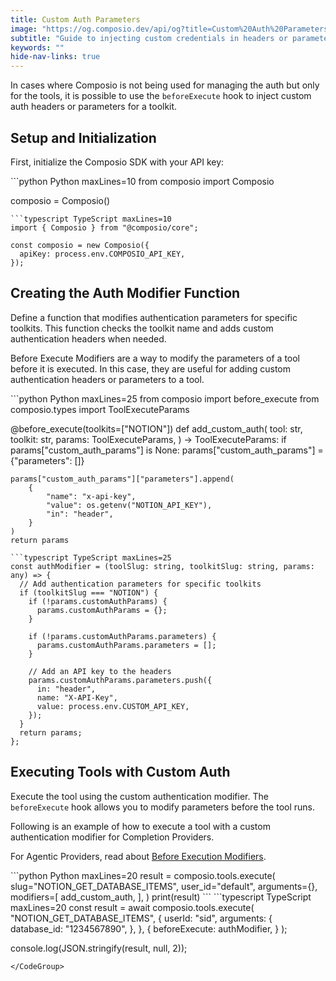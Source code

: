 ```yaml
---
title: Custom Auth Parameters
image: "https://og.composio.dev/api/og?title=Custom%20Auth%20Parameters"   # image for socials
subtitle: "Guide to injecting custom credentials in headers or parameters for a toolkit"
keywords: ""
hide-nav-links: true
---
```


In cases where Composio is not being used for managing the auth but only for the tools, it is possible to use the `beforeExecute` hook to inject custom auth headers or parameters for a toolkit.

## Setup and Initialization

First, initialize the Composio SDK with your API key:

<CodeGroup>
```python Python maxLines=10
from composio import Composio

composio = Composio()
```
```typescript TypeScript maxLines=10
import { Composio } from "@composio/core";

const composio = new Composio({
  apiKey: process.env.COMPOSIO_API_KEY,
});
```
</CodeGroup>

## Creating the Auth Modifier Function

Define a function that modifies authentication parameters for specific toolkits. This function checks the toolkit name and adds custom authentication headers when needed.

<Card title="This is a Before Execute Modifier!" href="/docs/modifiers/before-execution" icon="fa-magic">

Before Execute Modifiers are a way to modify the parameters of a tool before it is executed. In this case, they are useful for adding custom authentication headers or parameters to a tool.
</Card>

<CodeGroup>
```python Python maxLines=25
from composio import before_execute
from composio.types import ToolExecuteParams


@before_execute(toolkits=["NOTION"])
def add_custom_auth(
    tool: str,
    toolkit: str,
    params: ToolExecuteParams,
) -> ToolExecuteParams:
    if params["custom_auth_params"] is None:
        params["custom_auth_params"] = {"parameters": []}

    params["custom_auth_params"]["parameters"].append(
        {
            "name": "x-api-key",
            "value": os.getenv("NOTION_API_KEY"),
            "in": "header",
        }
    )
    return params
```
```typescript TypeScript maxLines=25
const authModifier = (toolSlug: string, toolkitSlug: string, params: any) => {
  // Add authentication parameters for specific toolkits
  if (toolkitSlug === "NOTION") {
    if (!params.customAuthParams) {
      params.customAuthParams = {};
    }

    if (!params.customAuthParams.parameters) {
      params.customAuthParams.parameters = [];
    }

    // Add an API key to the headers
    params.customAuthParams.parameters.push({
      in: "header",
      name: "X-API-Key",
      value: process.env.CUSTOM_API_KEY,
    });
  }
  return params;
};
```
</CodeGroup>

## Executing Tools with Custom Auth

Execute the tool using the custom authentication modifier. The `beforeExecute` hook allows you to modify parameters before the tool runs.


Following is an example of how to execute a tool with a custom authentication modifier for Completion Providers.

For Agentic Providers, read about [Before Execution Modifiers](/docs/modifiers/before-execution).

<CodeGroup>
```python Python maxLines=20
result = composio.tools.execute(
    slug="NOTION_GET_DATABASE_ITEMS",
    user_id="default",
    arguments={},
    modifiers=[
        add_custom_auth,
    ],
)
print(result)
```
```typescript TypeScript maxLines=20
const result = await composio.tools.execute(
  "NOTION_GET_DATABASE_ITEMS",
  {
    userId: "sid",
    arguments: {
      database_id: "1234567890",
    },
  },
  {
    beforeExecute: authModifier,
  }
);

console.log(JSON.stringify(result, null, 2));
```
</CodeGroup>